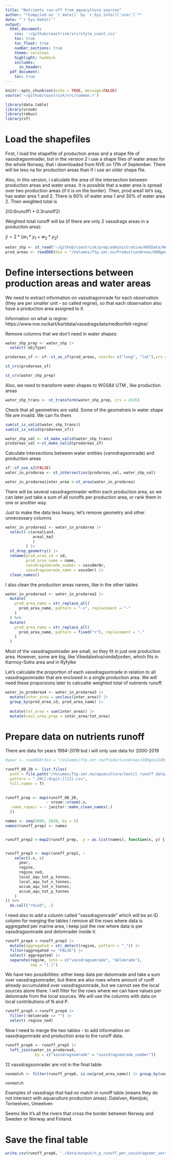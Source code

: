 ```yaml
---
title: "Nutrients run-off from aquaculture sources"
author: "*Compiled on `r date()` by `r Sys.info()['user']`*"
date: "`r Sys.Date()`"
output:
  html_document:
    css: '~/github/coastrisk/src/style_coast.css'
    toc: true
    toc_float: true
    number_sections: true
    theme: cerulean
    highlight: haddock
    includes: 
      in_header: 
  pdf_document:
    toc: true
---
```


```r
knitr::opts_chunk$set(echo = TRUE, message=FALSE)
source('~/github/coastrisk/src/common.r')
```

```r
library(data.table)
library(vroom)
library(rebus)
library(sf)
```


# Load the shapefiles

First, I load the shapefile of production areas and a shape file of vassdragsomrader, but in the version 2 i use a shape files of water areas for the whole Norway, that i downloaded from NVE on 17th of September. There will be less na for production areas than if i use an older shape file.

Also, in this version, i calculate the area of the intersection between production areas and water areas. 
It is possible that a water area is spread over two production areas (if it is on the border). Then, prod area1 let's say, has water area 1 and 2. There is 60% of water area 1  and 30% of water area 2. Then weighted total is

2(0.6runoff1 + 0.3runoff2)

Weighted total runoff will be (if there are only 2 vassdrags areas in a produciton area):

$\bar{y} = 2*(w_1*y_1 + w_2*y_2)$



```r
water_shp <- st_read("~/github/coastrisk/prep/administrative/NVEData/Nedborfelt")
prod_areas <- readOGR(dsn = "/Volumes/ftp.imr.no/ProductionAreas/OGRgeoJSON_prodomr")
```


# Define intersections between production areas and water areas

We need to extract information on vassdragomrade for each observation (they are per smaller unit - so called regine), so that each observation also have a production area assigned to it.

Information on what is regine:
https://www.nve.no/kart/kartdata/vassdragsdata/nedborfelt-regine/





Remove columns that we don't need in water shapes:

```r
water_shp_prep <- water_shp |> 
  select(-objType)
```

```r
prodareas_sf <- sf::st_as_sf(prod_areas, coords= c("long", "lat"),crs = 4326, agr="identity")

st_crs(prodareas_sf)
```

```r
st_crs(water_shp_prep)
```



Also, we need to transform water shapes to WGS84 UTM , like production areas
```r
water_shp_trans <- st_transform(water_shp_prep, crs = 4326)
```


Check that all geometries are valid. Some of the geometreis in water shape file are invalid. We can fix them.

```r
sum(st_is_valid(water_shp_trans))
sum(st_is_valid(prodareas_sf))
```

```r
water_shp_val <- st_make_valid(water_shp_trans)
prodareas_val <-st_make_valid(prodareas_sf)
```

Calculate intersections between water entities (vanndragsomrade) and production areas 
```r
sf::sf_use_s2(FALSE)
water_in_prodarea <- st_intersection(prodareas_val, water_shp_val)
```
```r
water_in_prodarea$inter_area <-st_area(water_in_prodarea)
```


There will be several vassdragomrader within each production area, so we can later just take a sum of all runoffs per production area, or rank them in one or another way.

Just to make the data less heavy, let's remove geometry and other unnecessary columns
```r
water_in_prodarea2 <- water_in_prodarea |> 
  select(-c(arealLand,
            areal_km2
            )
         ) |> 
  st_drop_geometry() |> 
  rename(prod_area_id = id,
         prod_area_name = name,
         vassdragsomrade_number = vassOmrNr,
         vassdragsomrade_name = vassOmr) |> 
  clean_names()
```

I also clean the production areas names, like in the other tables

```r
water_in_prodarea3 <- water_in_prodarea2 |> 
  mutate(
    prod_area_name = str_replace_all(
      prod_area_name, pattern = "->", replacement = "-"
    )
  ) %>% 
  mutate(
    prod_area_name = str_replace_all(
      prod_area_name, pattern = fixed("+"), replacement = "-"
    )
  )

```



Most of the vassdragsomrader are small, so they fit in just one production area. However, some are big, like Vikedalselva/vindafjorden, which fits in Karmoy-Sotra area and in Ryfylke

Let's calculate the proportion of each vassdragsomrade in relation to all vassdragsomrader that are enclosed in a single production area. We will need these proporsions later to calcualte weighted total of nutrients runoff.

```r
water_in_prodarea4 <- water_in_prodarea3 |> 
  mutate(inter_area = unclass(inter_area)) |> 
  group_by(prod_area_id, prod_area_name) |> 
  
  mutate(tot_area = sum(inter_area)) |> 
  mutate(vass_area_prop = inter_area/tot_area)

```


# Prepare data on nutrients runoff

There are data for years 1994-2019 but i will only use data for 2000-2019

```r
#year <- readOGR(dsn = "/Volumes/ftp.imr.no/ProductionAreas/OGRgeoJSON_prodomr")

runoff_00_20 <- list.files(
  path = file.path("/Volumes/ftp.imr.no/aquaculture/teotil_runoff_data/norway_annual_output_data"), 
  pattern = ".20[[:digit:]]{2}.csv",
  full.names = T) 
  

runoff_prep <- map(runoff_00_20, 
                  ~ vroom::vroom(.x,
  .name_repair = ~ janitor::make_clean_names(.)
  ))

names <- seq(2000, 2020, by = 1)
names(runoff_prep) <- names


runoff_prep2 <-map2(runoff_prep, .y = as.list(names), function(x, y) { x[["year"]] <- y; x })


runoff_prep3 <- map(runoff_prep2, ~ 
    select(.x, c(
      year,
      regine,
      regine_ned,
      local_aqu_tot_p_tonnes,
      local_aqu_tot_n_tonnes,
      accum_aqu_tot_n_tonnes,
      accum_aqu_tot_p_tonnes
    )
)) %>%
  do.call("rbind", .)
```

I need also to add a column called "vassdragomrade" which will be an ID column for merging the tables
I remove all the rows where data is aggregated per marine area, i keep just the row where data is per vassdragsomrade and delomrader inside it.

```r
runoff_prep4 <-runoff_prep3 |> 
  mutate(aggregated = str_detect(regine, pattern = "_")) |> 
  filter(aggregated == "FALSE") |> 
  select(-aggregated) |> 
  separate(regine, into = c("vassdragsomrade", "delomrade"),
           sep = "[.]")
```


We have two possibilities: either keep data per delomrade and take a sum over vassdragsomrader, but there are also rows where amount of ruoff already accumulated over vassdragsomrade, but we cannot see the local sources alone there.
I will filter for the rows where we can have values per delomrade from the local sources.
We will use the columns with data on local contributions of N and P.


```r
runoff_prep5 <-runoff_prep4 |> 
  filter(!delomrade == "") |> 
  select(-regine_ned)
```


Now I need to merge the two tables - to add information on vassdragomrade and production area to the runoff data.

```r
runoff_prep6 <- runoff_prep5 |> 
  left_join(water_in_prodarea4,
             by = c("vassdragsomrade" = "vassdragsomrade_number"))
```


12 vassdragsomrader are not in the final table:
```r
nonmatch <- filter(runoff_prep6, is.na(prod_area_name)) |> group_by(vassdragsomrade) |> tally()

nonmatch
```
Examples of vassdrags that had no match in runoff table  (means  they do not intersect with aquaculture production areas):
Dalelven,
Kemijoki,
Torneelven,
Umeelven

Seems like it's all the rivers that cross the border between Norway and Sweden or Norway and Finland.




# Save the final table

```r
write.csv(runoff_prep6, "./data/output/n_p_runoff_per_vassdragsomr_version2.csv")
```



